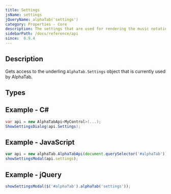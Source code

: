 ```yaml
---
title: Settings
jsName: settings
jQueryName: alphaTab('settings')
category: Properties - Core
description: The settings that are used for rendering the music notation
sidebarPath: /docs/reference/api
since:  0.9.4
---
```



## Description
Gets access to the underling <code>AlphaTab.Settings</code> object that is currently used by AlphaTab. 

## Types

<TypeTable>
    <TypeRow type="all" name="AlphaTab.Settings" />
</TypeTable>

## Example - C#

```csharp
var api = new AlphaTabApi<MyControl>(...);
ShowSettingsDialog(api.Settings);
```

## Example - JavaScript

```js
var api = new alphaTab.AlphaTabApi(document.querySelector('#alphaTab'));
showSettingsModal(api.settings);
```

## Example - jQuery

```js
showSettingsModal($('#alphaTab').alphaTab('settings'));
```